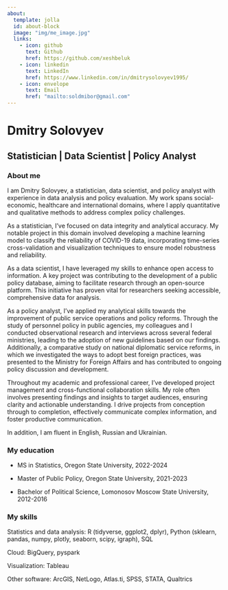 ---
about:
  template: jolla
  id: about-block
  image: "img/me_image.jpg"
  links:
    - icon: github
      text: Github
      href: https://github.com/xeshbeluk
    - icon: linkedin
      text: LinkedIn
      href: https://www.linkedin.com/in/dmitrysolovyev1995/
    - icon: envelope
      text: Email
      href: "mailto:soldmibor@gmail.com"  
---

::: {#about-block}
:::

# Dmitry Solovyev

## Statistician | Data Scientist | Policy Analyst 

### About me

I am Dmitry Solovyev, a statistician, data scientist, and policy analyst with experience in data analysis and policy evaluation. My work spans social-economic, healthcare and international domains, where I apply quantitative and qualitative methods to address complex policy challenges.

As a statistician, I've focused on data integrity and analytical accuracy. My notable project in this domain involved developing a machine learning model to classify the reliability of COVID-19 data, incorporating time-series cross-validation and visualization techniques to ensure model robustness and reliability.

As a data scientist, I have leveraged my skills to enhance open access to information. A key project was contributing to the development of a public policy database, aiming to facilitate research through an open-source platform. This initiative has proven vital for researchers seeking accessible, comprehensive data for analysis.

As a policy analyst, I've applied my analytical skills towards the improvement of public service operations and policy reforms. Through the study of personnel policy in public agencies, my colleagues and I conducted observational research and interviews across several federal ministries, leading to the adoption of new guidelines based on our findings. Additionally, a comparative study on national diplomatic service reforms, in which we investigated the ways to adopt best foreign practices, was presented to the Ministry for Foreign Affairs and has contributed to ongoing policy discussion and development.

Throughout my academic and professional career, I've developed project management and cross-functional collaboration skills. My role often involves presenting findings and insights to target audiences, ensuring clarity and actionable understanding. I drive projects from conception through to completion, effectively communicate complex information, and foster productive communication.

In addition, I am fluent in English, Russian and Ukrainian.

### My education

- MS in Statistics, Oregon State University, 2022-2024

- Master of Public Policy, Oregon State University, 2021-2023

- Bachelor of Political Science, Lomonosov Moscow State University, 2012-2016

### My skills

Statistics and data analysis: R (tidyverse, ggplot2, dplyr), Python (sklearn, pandas, numpy, plotly, seaborn, scipy, igraph), SQL

Cloud: BigQuery, pyspark

Visualization: Tableau 

Other software: ArcGIS, NetLogo, Atlas.ti, SPSS, STATA, Qualtrics

